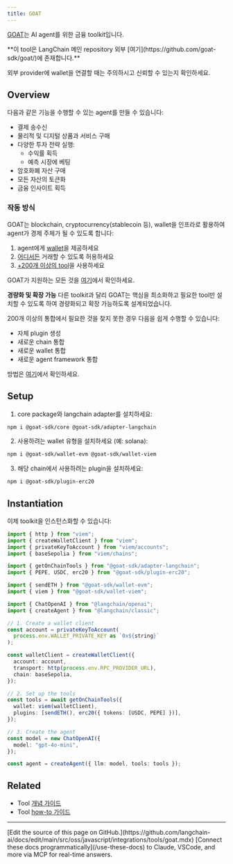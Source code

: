 ```yaml
---
title: GOAT
---
```


[GOAT](https://github.com/goat-sdk/goat)는 AI agent를 위한 금융 toolkit입니다.

<Warning>
**이 tool은 LangChain 메인 repository 외부 [여기](https://github.com/goat-sdk/goat/)에 존재합니다.**

외부 provider에 wallet을 연결할 때는 주의하시고 신뢰할 수 있는지 확인하세요.
</Warning>

## Overview

다음과 같은 기능을 수행할 수 있는 agent를 만들 수 있습니다:

- 결제 송수신
- 물리적 및 디지털 상품과 서비스 구매
- 다양한 투자 전략 실행:
  - 수익률 획득
  - 예측 시장에 베팅
- 암호화폐 자산 구매
- 모든 자산의 토큰화
- 금융 인사이트 획득

### 작동 방식

GOAT는 blockchain, cryptocurrency(stablecoin 등), wallet을 인프라로 활용하여 agent가 경제 주체가 될 수 있도록 합니다:

1. agent에게 [wallet](https://github.com/goat-sdk/goat/tree/main#chains-and-wallets)을 제공하세요
2. [어디서든](https://github.com/goat-sdk/goat/tree/main#chains-and-wallets) 거래할 수 있도록 허용하세요
3. [+200개 이상의 tool](https://github.com/goat-sdk/goat/tree/main#tools)을 사용하세요

GOAT가 지원하는 모든 것을 [여기](https://github.com/goat-sdk/goat/tree/main#chains-and-wallets)에서 확인하세요.

**경량화 및 확장 가능**
다른 toolkit과 달리 GOAT는 핵심을 최소화하고 필요한 tool만 설치할 수 있도록 하여 경량화되고 확장 가능하도록 설계되었습니다.

200개 이상의 통합에서 필요한 것을 찾지 못한 경우 다음을 쉽게 수행할 수 있습니다:

- 자체 plugin 생성
- 새로운 chain 통합
- 새로운 wallet 통합
- 새로운 agent framework 통합

방법은 [여기](https://github.com/goat-sdk/goat/tree/main#-contributing)에서 확인하세요.

## Setup

1. core package와 langchain adapter를 설치하세요:

```bash
npm i @goat-sdk/core @goat-sdk/adapter-langchain
```

2. 사용하려는 wallet 유형을 설치하세요 (예: solana):

```bash
npm i @goat-sdk/wallet-evm @goat-sdk/wallet-viem
```

3. 해당 chain에서 사용하려는 plugin을 설치하세요:

```bash
npm i @goat-sdk/plugin-erc20
```

## Instantiation

이제 toolkit을 인스턴스화할 수 있습니다:

```typescript
import { http } from "viem";
import { createWalletClient } from "viem";
import { privateKeyToAccount } from "viem/accounts";
import { baseSepolia } from "viem/chains";

import { getOnChainTools } from "@goat-sdk/adapter-langchain";
import { PEPE, USDC, erc20 } from "@goat-sdk/plugin-erc20";

import { sendETH } from "@goat-sdk/wallet-evm";
import { viem } from "@goat-sdk/wallet-viem";

import { ChatOpenAI } from "@langchain/openai";
import { createAgent } from "@langchain/classic";

// 1. Create a wallet client
const account = privateKeyToAccount(
  process.env.WALLET_PRIVATE_KEY as `0x${string}`
);

const walletClient = createWalletClient({
  account: account,
  transport: http(process.env.RPC_PROVIDER_URL),
  chain: baseSepolia,
});

// 2. Set up the tools
const tools = await getOnChainTools({
  wallet: viem(walletClient),
  plugins: [sendETH(), erc20({ tokens: [USDC, PEPE] })],
});

// 3. Create the agent
const model = new ChatOpenAI({
  model: "gpt-4o-mini",
});

const agent = createAgent({ llm: model, tools: tools });
```

## Related

- Tool [개념 가이드](/oss/javascript/concepts/#tools)
- Tool [how-to 가이드](/oss/javascript/langchain/tools)

---

<Callout icon="pen-to-square" iconType="regular">
    [Edit the source of this page on GitHub.](https://github.com/langchain-ai/docs/edit/main/src/oss/javascript/integrations/tools/goat.mdx)
</Callout>
<Tip icon="terminal" iconType="regular">
    [Connect these docs programmatically](/use-these-docs) to Claude, VSCode, and more via MCP for    real-time answers.
</Tip>
